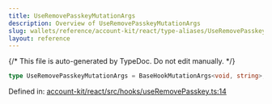 ```yaml
---
title: UseRemovePasskeyMutationArgs
description: Overview of UseRemovePasskeyMutationArgs
slug: wallets/reference/account-kit/react/type-aliases/UseRemovePasskeyMutationArgs
layout: reference
---
```


{/* This file is auto-generated by TypeDoc. Do not edit manually. */}

```ts
type UseRemovePasskeyMutationArgs = BaseHookMutationArgs<void, string>;
```

Defined in: [account-kit/react/src/hooks/useRemovePasskey.ts:14](https://github.com/alchemyplatform/aa-sdk/blob/c1a84188d03473acac2fdb49fb7cd7fdba73169b/account-kit/react/src/hooks/useRemovePasskey.ts#L14)
